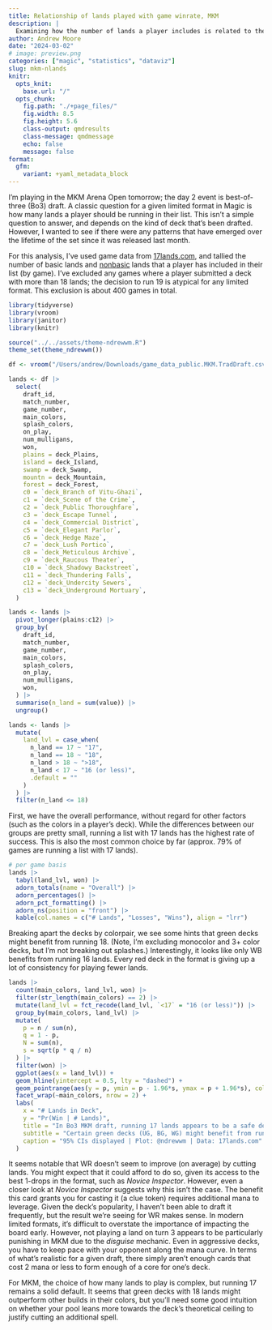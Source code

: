 ```yaml
---
title: Relationship of lands played with game winrate, MKM
description: |
  Examining how the number of lands a player includes is related to their success in traditional (best-of-three) draft games in MKM.
author: Andrew Moore
date: "2024-03-02"
# image: preview.png
categories: ["magic", "statistics", "dataviz"]
slug: mkm-nlands
knitr:
  opts_knit: 
    base.url: "/"
  opts_chunk:
    fig.path: "./+page_files/"
    fig.width: 8.5
    fig.height: 5.6
    class-output: qmdresults
    class-message: qmdmessage
    echo: false
    message: false
format:
  gfm:
    variant: +yaml_metadata_block
---
```


<style>
  img {
    object-fit: scale-down;
    max-width: 100%;
  }
</style>

I'm playing in the MKM Arena Open tomorrow; the day 2 event is best-of-three (Bo3) draft. A classic question for a given limited format in Magic is how many lands a player should be running in their list. This isn't a simple question to answer, and depends on the kind of deck that's been drafted. However, I wanted to see if there were any patterns that have emerged over the lifetime of the set since it was released last month.

For this analysis, I've used game data from [17lands.com](https://17lands.com/), and tallied the number of basic lands and [nonbasic](https://scryfall.com/search?q=set:mkm+type:land+-type:basic) lands that a player has included in their list (by game). I've excluded any games where a player submitted a deck with more than 18 lands; the decision to run 19 is atypical for any limited format. This exclusion is about 400 games in total.

```r
library(tidyverse)
library(vroom)
library(janitor)
library(knitr)

source("../../assets/theme-ndrewwm.R")
theme_set(theme_ndrewwm())

df <- vroom("/Users/andrew/Downloads/game_data_public.MKM.TradDraft.csv.gz")

lands <- df |>
  select(
    draft_id,
    match_number,
    game_number,
    main_colors,
    splash_colors,
    on_play,
    num_mulligans,
    won,
    plains = deck_Plains,
    island = deck_Island,
    swamp = deck_Swamp,
    mountn = deck_Mountain,
    forest = deck_Forest,
    c0 = `deck_Branch of Vitu-Ghazi`,
    c1 = `deck_Scene of the Crime`,
    c2 = `deck_Public Thoroughfare`,
    c3 = `deck_Escape Tunnel`,
    c4 = `deck_Commercial District`,
    c5 = `deck_Elegant Parlor`,
    c6 = `deck_Hedge Maze`,
    c7 = `deck_Lush Portico`,
    c8 = `deck_Meticulous Archive`,
    c9 = `deck_Raucous Theater`,
    c10 = `deck_Shadowy Backstreet`,
    c11 = `deck_Thundering Falls`,
    c12 = `deck_Undercity Sewers`,
    c13 = `deck_Underground Mortuary`,
  )
```

```r
lands <- lands |>
  pivot_longer(plains:c12) |>
  group_by(
    draft_id,
    match_number,
    game_number,
    main_colors,
    splash_colors,
    on_play,
    num_mulligans,
    won,
  ) |>
  summarise(n_land = sum(value)) |>
  ungroup()

lands <- lands |>
  mutate(
    land_lvl = case_when(
      n_land == 17 ~ "17",
      n_land == 18 ~ "18",
      n_land > 18 ~ ">18",
      n_land < 17 ~ "16 (or less)",
      .default = ""
    )
  ) |>
  filter(n_land <= 18)
```

First, we have the overall performance, without regard for other factors (such as the colors in a player's deck). While the differences between our groups are pretty small, running a list with 17 lands has the highest rate of success. This is also the most common choice by far (approx. 79% of games are running a list with 17 lands).

```r
# per game basis
lands |>
  tabyl(land_lvl, won) |>
  adorn_totals(name = "Overall") |>
  adorn_percentages() |>
  adorn_pct_formatting() |>
  adorn_ns(position = "front") |>
  kable(col.names = c("# Lands", "Losses", "Wins"), align = "lrr")
```

Breaking apart the decks by colorpair, we see some hints that green decks might benefit from running 18. (Note, I'm excluding monocolor and 3+ color decks, but I'm not breaking out splashes.) Interestingly, it looks like only WB benefits from running 16 lands. Every red deck in the format is giving up a lot of consistency for playing fewer lands.

```r
lands |>
  count(main_colors, land_lvl, won) |>
  filter(str_length(main_colors) == 2) |>
  mutate(land_lvl = fct_recode(land_lvl, `<17` = "16 (or less)")) |>
  group_by(main_colors, land_lvl) |>
  mutate(
    p = n / sum(n),
    q = 1 - p,
    N = sum(n),
    s = sqrt(p * q / n)
  ) |>
  filter(won) |>
  ggplot(aes(x = land_lvl)) +
  geom_hline(yintercept = 0.5, lty = "dashed") +
  geom_pointrange(aes(y = p, ymin = p - 1.96*s, ymax = p + 1.96*s), color = "#E1EFE6") +
  facet_wrap(~main_colors, nrow = 2) +
  labs(
    x = "# Lands in Deck",
    y = "Pr(Win | # Lands)",
    title = "In Bo3 MKM draft, running 17 lands appears to be a safe default.",
    subtitle = "Certain green decks (UG, BG, WG) might benefit from running 18.",
    caption = "95% CIs displayed | Plot: @ndrewwm | Data: 17lands.com"
  )
```

It seems notable that WR doesn't seem to improve (on average) by cutting lands. You might expect that it could afford to do so, given its access to the best 1-drops in the format, such as *Novice Inspector*. However, even a closer look at *Novice Inspector* suggests why this isn't the case. The benefit this card grants you for casting it (a clue token) requires additional mana to leverage. Given the deck's popularity, I haven't been able to draft it frequently, but the result we're seeing for WR makes sense. In modern limited formats, it's difficult to overstate the importance of impacting the board early. However, not playing a land on turn 3 appears to be particularly punishing in MKM due to the *disguise* mechanic. Even in aggressive decks, you have to keep pace with your opponent along the mana curve. In terms of what's realistic for a given draft, there simply aren't enough cards that cost 2 mana or less to form enough of a core for one's deck.

For MKM, the choice of how many lands to play is complex, but running 17 remains a solid default. It seems that green decks with 18 lands might outperform other builds in their colors, but you'll need some good intuition on whether your pool leans more towards the deck's theoretical ceiling to justify cutting an additional spell.
